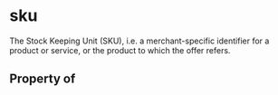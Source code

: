 # sku

The Stock Keeping Unit (SKU), i.e. a merchant-specific identifier for a product or service, or the product to which the offer refers.

## Property of




